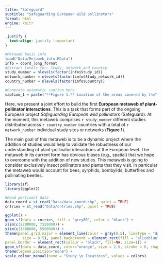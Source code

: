 ```yaml
---
title: "Safeguard"
subtitle: "Safeguarding European wild pollinators"
format: html
engine: knitr
---
```


```css
.justify {
  text-align: justify !important
}
```

```r

#Metaweb basic info
load("Data/Metaweb_info.RData")
info = coord_long_format
#Extract levels for: Study, network and country
study_number = nlevels(factor(info$Study_id))
network_number = nlevels(factor(info$Study_network_id))
country_number = nlevels(factor(info$Country))

#Generate automatic caption here
caption_1 = paste("**Figure 1.** Location of the areas covered by the", study_number, "different studies that form the current metaweb")

```

::: justify
Here, we present a joint effort to build the first **European metaweb of plant-pollinator interactions**. This is a task that forms part of the ongoing European project *Safeguarding European wild pollinators* (Safeguard). At the moment, this metaweb comprises `r study_number` different studies distributed across `r country_number` countries with a total of `r network_number` individual study sites or networks (**Figure 1**). 

The main goal of this metaweb is to be a dynamic project where the addition of studies would help to validate the robustness of our understanding of plant-pollinator interactions at the European level. The metaweb in its current form has obvious biases (e.g., spatial) that we hope to overcome with the addition of new studies. This metaweb is going to consider exclusively insect pollinators and  plants that they visit. In particular the metaweb would account for bees, syrphids, bombylids, butterflies and pollinating beetles. 
:::

```r

library(sf)
library(ggplot2)

#Read pertinent data
data_coord = st_read("Data/data_coord.shp", quiet = TRUE) 
cntries = st_read("Data/cntries.shp", quiet = TRUE)

ggplot() +
geom_sf(data = cntries, fill = "grey80", color = "black") +
xlim(c(2200000, 7150000)) +
ylim(c(1380000, 5500000)) +
theme(panel.grid.major = element_line(color = gray(0.5), linetype = "dashed", 
        size = 0.5), panel.background = element_rect(fill = "aliceblue"),
panel.border = element_rect(colour = "black", fill=NA, size=1)) +
geom_sf(data = data_coord, color="orange", size = 2.5, stroke = 0, shape = 16) +
theme(legend.position="none") + 
scale_colour_manual(name = "Study \n locations", values = colors)

```




